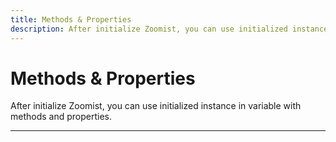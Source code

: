 ```yaml
---
title: Methods & Properties
description: After initialize Zoomist, you can use initialized instance in variable with methods and properties.
---
```


# Methods & Properties

After initialize Zoomist, you can use initialized instance in variable with methods and properties.



---
